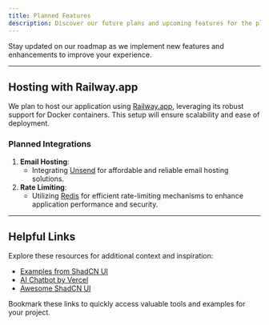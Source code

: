 ```yaml
---
title: Planned Features
description: Discover our future plans and upcoming features for the platform.
---
```


<Callout title="Looking Ahead">
  Stay updated on our roadmap as we implement new features and enhancements to improve your experience.
</Callout>

---

## Hosting with Railway.app
We plan to host our application using [Railway.app](https://railway.app), leveraging its robust support for Docker containers. This setup will ensure scalability and ease of deployment.

### Planned Integrations
1. **Email Hosting**:
   - Integrating [Unsend](https://unsend.dev/) for affordable and reliable email hosting solutions.
2. **Rate Limiting**:
   - Utilizing [Redis](https://redis.io) for efficient rate-limiting mechanisms to enhance application performance and security.

---

## Helpful Links
Explore these resources for additional context and inspiration:

- [Examples from ShadCN UI](https://github.com/shadcn-ui/ui/tree/main/apps/www/app/(app)/examples)
- [AI Chatbot by Vercel](https://github.com/vercel/ai-chatbot)
- [Awesome ShadCN UI](https://awesome-shadcn-ui.vercel.app/)

<Callout title="Pro Tip">
  Bookmark these links to quickly access valuable tools and examples for your project.
</Callout>